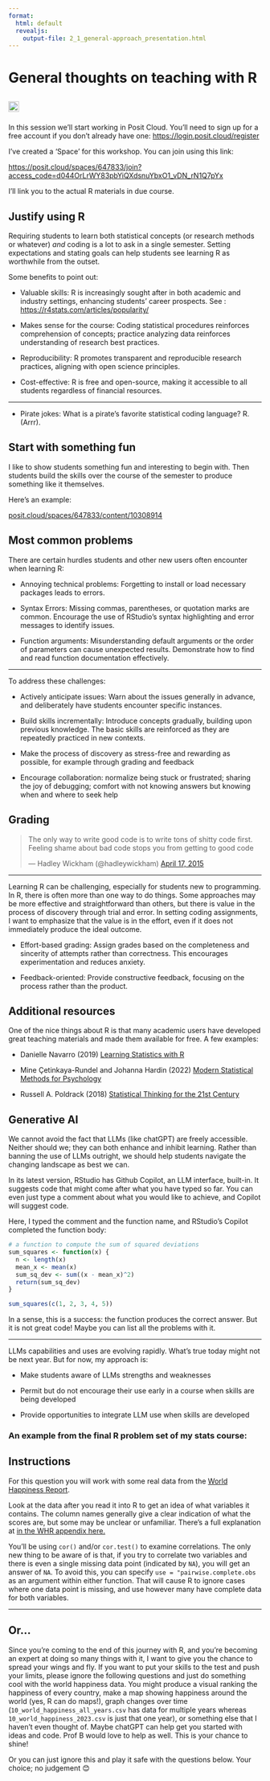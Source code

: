 ```yaml
---
format: 
  html: default
  revealjs: 
    output-file: 2_1_general-approach_presentation.html
---
```


# General thoughts on teaching with R

::: callout-note
## ![](images/posit-cloud-logo.png){style="height: 1em;"}  

In this session we'll start working in Posit Cloud. You'll need to sign up for a free account if you don't already have one: <https://login.posit.cloud/register>

I've created a 'Space' for this workshop. You can join using this link:

<https://posit.cloud/spaces/647833/join?access_code=d044OrLrWY83pbYiQXdsnuYbxO1_vDN_rN1Q7pYx>

I'll link you to the actual R materials in due course.
:::

## Justify using R

::: {.content-hidden when-format="revealjs"}
Requiring students to learn both statistical concepts (or research methods or whatever) *and* coding is a lot to ask in a single semester. Setting expectations and stating goals can help students see learning R as worthwhile from the outset.

Some benefits to point out:
:::

-   Valuable skills: R is increasingly sought after in both academic and industry settings, enhancing students' career prospects. See : <https://r4stats.com/articles/popularity/>

-   Makes sense for the course: Coding statistical procedures reinforces comprehension of concepts; practice analyzing data reinforces understanding of research best practices.

-   Reproducibility: R promotes transparent and reproducible research practices, aligning with open science principles.

-   Cost-effective: R is free and open-source, making it accessible to all students regardless of financial resources.

::: {.content-visible when-format="revealjs"}
----
:::

-   Pirate jokes: What is a pirate's favorite statistical coding language? R. (Arrr).

## Start with something fun

I like to show students something fun and interesting to begin with. Then students build the skills over the course of the semester to produce something like it themselves.

Here's an example:

[posit.cloud/spaces/647833/content/10308914](https://posit.cloud/spaces/647833/content/10308914)

## Most common problems

There are certain hurdles students and other new users often encounter when learning R:

-   Annoying technical problems: Forgetting to install or load necessary packages leads to errors.

-   Syntax Errors: Missing commas, parentheses, or quotation marks are common. Encourage the use of RStudio's syntax highlighting and error messages to identify issues.

-   Function arguments: Misunderstanding default arguments or the order of parameters can cause unexpected results. Demonstrate how to find and read function documentation effectively.

::: {.content-visible when-format="revealjs"}
----
:::

To address these challenges:

::: incremental
-   Actively anticipate issues: Warn about the issues generally in advance, and deliberately have students encounter specific instances.

-   Build skills incrementally: Introduce concepts gradually, building upon previous knowledge. The basic skills are reinforced as they are repeatedly practiced in new contexts.

-   Make the process of discovery as stress-free and rewarding as possible, for example through grading and feedback

-   Encourage collaboration: normalize being stuck or frustrated; sharing the joy of debugging; comfort with not knowing answers but knowing when and where to seek help
:::

## Grading

```{=html}
<blockquote class="twitter-tweet"><p lang="en" dir="ltr">The only way to write good code is to write tons of shitty code first. Feeling shame about bad code stops you from getting to good code</p>&mdash; Hadley Wickham (@hadleywickham) <a href="https://twitter.com/hadleywickham/status/589068687669243905?ref_src=twsrc%5Etfw">April 17, 2015</a></blockquote>
```

::: {.content-visible when-format="revealjs"}
----
:::

::: {.content-hidden when-format="revealjs"}
Learning R can be challenging, especially for students new to programming. In R, there is often more than one way to do things. Some approaches may be more effective and straightforward than others, but there is value in the process of discovery through trial and error. In setting coding assignments, I want to emphasize that the value is in the effort, even if it does not immediately produce the ideal outcome.
:::

-   Effort-based grading: Assign grades based on the completeness and sincerity of attempts rather than correctness. This encourages experimentation and reduces anxiety.

-   Feedback-oriented: Provide constructive feedback, focusing on the process rather than the product.

## Additional resources

One of the nice things about R is that many academic users have developed great teaching materials and made them available for free. A few examples:

-   Danielle Navarro (2019) [Learning Statistics with R](https://learningstatisticswithr.com/book/)

-   Mine Çetinkaya-Rundel and Johanna Hardin (2022) [Modern Statistical Methods for Psychology](https://bookdown.org/gregcox7/ims_psych/)

-   Russell A. Poldrack (2018) [Statistical Thinking for the 21st Century](http://statsthinking21.org/index.html)

## Generative AI

::: {.content-hidden when-format="revealjs"}
We cannot avoid the fact that LLMs (like chatGPT) are freely accessible. Neither should we; they can both enhance and inhibit learning. Rather than banning the use of LLMs outright, we should help students navigate the changing landscape as best we can.

In its latest version, RStudio has Github Copilot, an LLM interface, built-in. It suggests code that might come after what you have typed so far. You can even just type a comment about what you would like to achieve, and Copilot will suggest code.
:::

Here, I typed the comment and the function name, and RStudio's Copilot completed the function body:

```r
# a function to compute the sum of squared deviations
sum_squares <- function(x) {
  n <- length(x)
  mean_x <- mean(x)
  sum_sq_dev <- sum((x - mean_x)^2)
  return(sum_sq_dev)
}

sum_squares(c(1, 2, 3, 4, 5))

```

In a sense, this is a success: the function produces the correct answer. But it is not great code! Maybe you can list all the problems with it.

::: {.content-visible when-format="revealjs"}
----
:::

LLMs capabilities and uses are evolving rapidly. What's true today might not be next year. But for now, my approach is:

-   Make students aware of LLMs strengths and weaknesses

-   Permit but do not encourage their use early in a course when skills are being developed

-   Provide opportunities to integrate LLM use when skills are developed

### An example from the final R problem set of my stats course:

::: {.callout-note collapse="true"}
## Instructions

For this question you will work with some real data from the [World Happiness Report](https://worldhappiness.report/).

Look at the data after you read it into R to get an idea of what variables it contains. The column names generally give a clear indication of what the scores are, but some may be unclear or unfamiliar. There's a full explanation at [in the WHR appendix here.](https://happiness-report.s3.amazonaws.com/2024/Ch2+Appendix.pdf){.uri}

You'll be using `cor()` and/or `cor.test()` to examine correlations. The only new thing to be aware of is that, if you try to correlate two variables and there is even a single missing data point (indicated by `NA`), you will get an answer of `NA`. To avoid this, you can specify `use = "pairwise.complete.obs` as an argument within either function. That will cause R to ignore cases where one data point is missing, and use however many have complete data for both variables.
:::

::: {.content-visible when-format="revealjs"}
----
:::

::: callout-tip
## Or...

Since you're coming to the end of this journey with R, and you're becoming an expert at doing so many things with it, I want to give you the chance to spread your wings and fly. If you want to put your skills to the test and push your limits, please ignore the following questions and just do something cool with the world happiness data. You might produce a visual ranking the happiness of every country, make a map showing happiness around the world (yes, R can do maps!), graph changes over time (`10_world_happiness_all_years.csv` has data for multiple years whereas `10_world_happiness_2023.csv` is just that one year), or something else that I haven't even thought of. Maybe chatGPT can help get you started with ideas and code. Prof B would love to help as well. This is your chance to shine!

Or you can just ignore this and play it safe with the questions below. Your choice; no judgement 😊
:::

